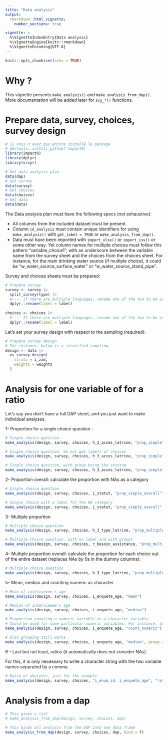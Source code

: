 ```yaml
---
title: "Data analysis"
output: 
  rmarkdown::html_vignette:
    number_sections: true

vignette: >
  %\VignetteIndexEntry{Data analysis}
  %\VignetteEngine{knitr::rmarkdown}
  %\VignetteEncoding{UTF-8}
---
```


```r
knitr::opts_chunk$set(echo = TRUE)
```

# Why ?

This vignette presents `make_analysis()` and `make_analysis_from_dap()`. More documentation will be added later for `svy_*()` functions.

# Prepare data, survey, choices, survey design

```r
# Si vous n'avez pas encore installé le package
# devtools::install_github("impactR)
library(impactR)
library(dplyr)
library(srvyr)

# Get data analysis plan
data(dap)
# Get survey
data(survey)
# Get choices
data(choices)
# Get data
data(data)
```

The Data analysis plan must have the following specs (not exhaustive):

- All columns from the included dataset must be present.
- Column `id_analysis` must contain unique identifiers for using `make_analysis()` with `get_label = TRUE` or `make_analysis_from_dap()`.
- Data must have been imported with `ìmport_xlsx()` or `import_csv()` or some other way. Yet column names for multiple choices must follow this pattern "variable_choice1", with an underscore between the variable name from the survey sheet and the choices from the choices sheet. For instance, for the main drinking water source (if multiple choice), it could be "w_water_source_surface_water" or "w_water_source_stand_pipe".

Survey and choices sheets must be prepared:
```r
# Prepare survey
survey <- survey |> 
  split_survey(type) |> 
  #---- If there are multiple languages, rename one of the two to be used to "label"
  dplyr::rename(label = label)
  
choices <- choices |> 
  #---- If there are multiple languages, rename one of the two to be used to "label"
  dplyr::rename(label = label)

```

Let's set your survey design with respect to the sampling (required):
```r
# Prepare survey design
# For instance, below is a stratified sampling
design <- data |> 
  as_survey_design(
    strata = i_zad,
    weights = weights
  )

```

# Analysis for one variable of for a ratio

Let's say you don't have a full DAP sheet, and you just want to make individual analyses.

1- Proportion for a single choice question :
```r
# Single choice question
make_analysis(design, survey, choices, h_3_acces_latrine, "prop_simple", level = 0.95, vartype = "ci")

# Single choice question, do not get labels of choices
make_analysis(design, survey, choices, h_3_acces_latrine, "prop_simple", get_label = FALSE)

# Single choice question, with group being the stratum
make_analysis(design, survey, choices, h_3_acces_latrine, "prop_simple", group = "i_zad")
```
2- Proportion overall: calculate the proportion with NAs as a category
```r
# Single choice question
make_analysis(design, survey, choices, i_statut, "prop_simple_overall")

# Single choice with a label for the NA category
make_analysis(design, survey, choices, i_statut, "prop_simple_overall", none_label = "Non précisé")
```

3- Multiple proportion
```r
# Multiple choice question
make_analysis(design, survey, choices, h_3_type_latrine, "prop_multiple", level = 0.95, vartype = "ci")

# Multiple choice question, with no label and with groups
make_analysis(design, survey, choices, r_besoin_assistance, "prop_multiple", get_label = FALSE, group = "i_zad")
```

4- Multiple proportion overall: calculate the proportion for each choice out of the entire dataset (replaces NAs by 0s in the dummy columns):
```r
# Multiple choice question
make_analysis(design, survey, choices, h_3_type_latrine, "prop_multiple_overall")

```

5- Mean, median and counting numeric as character
```r
# Mean of interviewee's age
make_analysis(design, survey, choices, i_enquete_age, "mean")

# Median of interviewee's age
make_analysis(design, survey, choices, i_enquete_age, "median")

# Proportion counting a numeric variable as a character variable
# Could be used for some particular numeric variables. For instance, daily duration of access to electricity.
make_analysis(design, survey, choices, i_enquete_age, "count_numeric")

# Also grouping still works
make_analysis(design, survey, choices, i_enquete_age, "median", group = "i_zad")

```

6 - Last but not least, ratios (it automatically does not consider NAs).

For this, it is only necessary to write a character string with the two variable names separated by a comma.
```r
# Ratio of whatever, just for the example
make_analysis(design, survey, choices, "i_enum_id, i_enquete_age", "ratio")
```

# Analysis from a dap

```r
# This gives a list
# make_analysis_from_dap(design, survey, choices, dap)

# This binds all analysis from the DAP into one data frame
make_analysis_from_dap(design, survey, choices, dap, bind = T)

```
